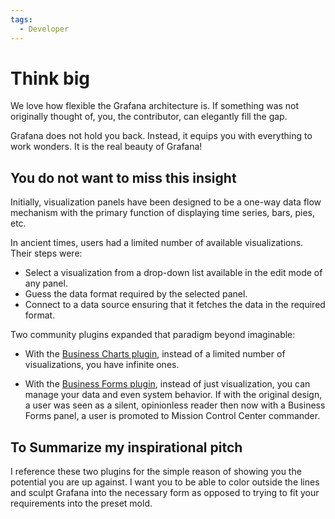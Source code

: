 ```yaml
---
tags:
  - Developer
---
```



# Think big

We love how flexible the Grafana architecture is. If something was not originally thought of, you, the contributor, can elegantly fill the gap.

Grafana does not hold you back. Instead, it equips you with everything to work wonders.
It is the real beauty of Grafana!

## You do not want to miss this insight

Initially, visualization panels have been designed to be a one-way data flow mechanism with the primary function of displaying time series, bars, pies, etc.

In ancient times, users had a limited number of available visualizations. Their steps were:

- Select a visualization from a drop-down list available in the edit mode of any panel.
- Guess the data format required by the selected panel.
- Connect to a data source ensuring that it fetches the data in the required format.

Two community plugins expanded that paradigm beyond imaginable:

- With the [Business Charts plugin](/plugins/business-charts/), instead of a limited number of visualizations, you have infinite ones.

- With the [Business Forms plugin](/plugins/business-forms/), instead of just visualization, you can manage your data and even system behavior. If with the original design, a user was seen as a silent, opinionless reader then now with a Business Forms panel, a user is promoted to Mission Control Center commander.

## To Summarize my inspirational pitch

I reference these two plugins for the simple reason of showing you the potential you are up against. I want you to be able to color outside the lines and sculpt Grafana into the necessary form as opposed to trying to fit your requirements into the preset mold.
